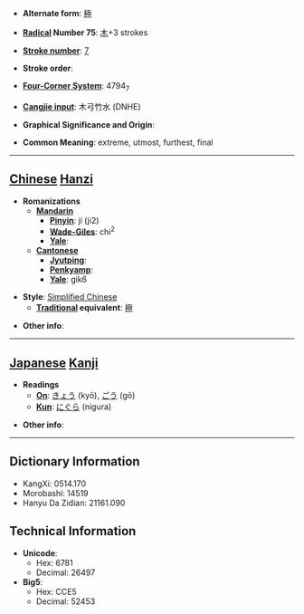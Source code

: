 * '''Alternate form''': [[極]]

* '''[[Wiktionary:Chinese radical index| Radical]] Number 75''': [[Wiktionary:Chinese radical index 木|木]]+3 strokes

* '''[[Wiktionary:Chinese total strokes index|Stroke number]]''': [[Wiktionary:Chinese total strokes index 7|7]]

* '''Stroke order''': 

* '''[[Wiktionary:Chinese four corner index|Four-Corner System]]''': 4794<sub>7</sub>

* '''[[Wiktionary:Chinese Cangjie index|Cangjie input]]''': 木弓竹水 (DNHE)

* '''Graphical Significance and Origin''': 

* '''Common Meaning''': extreme, utmost, furthest, final

----

== [[Chinese]] [[Hanzi]] ==

* '''Romanizations'''
** '''[[Mandarin]]'''
*** '''[[Pinyin]]''': jí (ji2)
*** '''[[Wade-Giles]]''': chi<sup>2</sup>
*** '''[[Yale]]''': 
** '''[[Cantonese]]'''
*** '''[[Jyutping]]''':
*** '''[[Penkyamp]]''': 
*** '''[[Yale]]''': gik6

* '''Style''': [[Simplified Chinese]] 
** '''[[Traditional Chinese|Traditional]] equivalent''': [[極]]

* '''Other info''': 

----

== [[Japanese]] [[Kanji]] ==

* '''Readings'''
** '''[[On]]''': [[きょう]] (kyō), [[ごう]] (gō)
** '''[[Kun]]''': [[にぐら]] (nigura)

* '''Other info''':  

----

== Dictionary Information ==

* KangXi: 0514.170
* Morobashi: 14519
* Hanyu Da Zidian: 21161.090

== Technical Information ==

* '''Unicode''':
** Hex: 6781
** Decimal: 26497
* '''Big5''':
** Hex: CCE5
** Decimal: 52453
